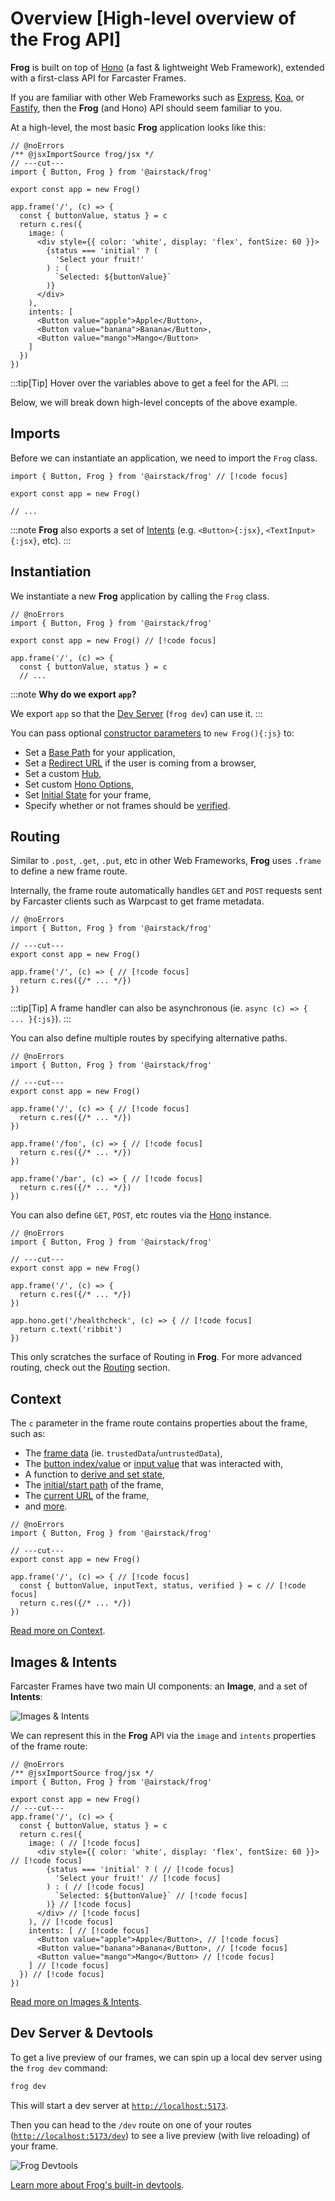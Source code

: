 # Overview [High-level overview of the Frog API] 

**Frog** is built on top of [Hono](https://hono.dev/) (a fast & lightweight Web Framework), 
extended with a first-class API for Farcaster Frames. 

If you are familiar with other Web Frameworks such as [Express](https://expressjs.com/), [Koa](https://koajs.com/), or [Fastify](https://fastify.dev/),
then the **Frog** (and Hono) API should seem familiar to you.

At a high-level, the most basic **Frog** application looks like this:

```tsx twoslash [src/index.tsx]
// @noErrors
/** @jsxImportSource frog/jsx */
// ---cut---
import { Button, Frog } from '@airstack/frog'
 
export const app = new Frog()
 
app.frame('/', (c) => {
  const { buttonValue, status } = c
  return c.res({
    image: (
      <div style={{ color: 'white', display: 'flex', fontSize: 60 }}>
        {status === 'initial' ? (
          'Select your fruit!'
        ) : (
          `Selected: ${buttonValue}`
        )}
      </div>
    ),
    intents: [
      <Button value="apple">Apple</Button>,
      <Button value="banana">Banana</Button>,
      <Button value="mango">Mango</Button>
    ]
  })
})
```

:::tip[Tip]
Hover over the variables above to get a feel for the API.
:::

Below, we will break down high-level concepts of the above example.

## Imports

Before we can instantiate an application, we need to import the `Frog` class.

```tsx twoslash
import { Button, Frog } from '@airstack/frog' // [!code focus]
 
export const app = new Frog()

// ...
```

:::note
**Frog** also exports a set of [Intents](/intents/button) (e.g. `<Button>{:jsx}`, `<TextInput>{:jsx}`, etc).
:::

## Instantiation

We instantiate a new **Frog** application by calling the `Frog` class.

```tsx twoslash
// @noErrors
import { Button, Frog } from '@airstack/frog'
 
export const app = new Frog() // [!code focus]

app.frame('/', (c) => {
  const { buttonValue, status } = c
  // ...
```

:::note
**Why do we export `app`?**

We export `app` so that the [Dev Server](/getting-started#add-scripts-to-packagejson) (`frog dev`) can use it.
:::

You can pass optional [constructor parameters](/reference/frog#constructor-parameters) to `new Frog(){:js}` to:

- Set a [Base Path](/reference/frog#basepath) for your application,
- Set a [Redirect URL](/reference/frog#browserlocation) if the user is coming from a browser,
- Set a custom [Hub](/reference/frog#hub),
- Set custom [Hono Options](/reference/frog#honooptions),
- Set [Initial State](/reference/frog#initialstate) for your frame,
- Specify whether or not frames should be [verified](/reference/frog#verify).

## Routing

Similar to `.post`, `.get`, `.put`, etc in other Web Frameworks, **Frog** uses `.frame` to define a new frame route.

Internally, the frame route automatically handles `GET` and `POST` requests sent by Farcaster clients such as Warpcast to
get frame metadata.

```tsx twoslash
// @noErrors
import { Button, Frog } from '@airstack/frog'
 
// ---cut---
export const app = new Frog()

app.frame('/', (c) => { // [!code focus]
  return c.res({/* ... */})
})
```

:::tip[Tip]
A frame handler can also be asynchronous (ie. `async (c) => { ... }{:js}`).
:::

You can also define multiple routes by specifying alternative paths.

```tsx twoslash
// @noErrors
import { Button, Frog } from '@airstack/frog'
 
// ---cut---
export const app = new Frog()

app.frame('/', (c) => { // [!code focus]
  return c.res({/* ... */})
})

app.frame('/foo', (c) => { // [!code focus]
  return c.res({/* ... */})
})

app.frame('/bar', (c) => { // [!code focus]
  return c.res({/* ... */})
})
```

You can also define `GET`, `POST`, etc routes via the [Hono](https://hono.dev) instance.

```tsx twoslash
// @noErrors
import { Button, Frog } from '@airstack/frog'
 
// ---cut---
export const app = new Frog()

app.frame('/', (c) => {
  return c.res({/* ... */})
})

app.hono.get('/healthcheck', (c) => { // [!code focus]
  return c.text('ribbit')
})
```

This only scratches the surface of Routing in **Frog**. For more advanced routing, check out the [Routing](/concepts/routing) section.

## Context

The `c` parameter in the frame route contains properties about the frame, such as: 

- The [frame data](/reference/frog-frame-context#framedata) (ie. `trustedData`/`untrustedData`),
- The [button index/value](/reference/frog-frame-context#buttonvalue) or [input value](/reference/frog-frame-context#inputvalue) that was interacted with,
- A function to [derive and set state](/reference/frog-frame-context#derivestate),
- The [initial/start path](/reference/frog-frame-context#initialpath) of the frame,
- The [current URL](/reference/frog-frame-context#url) of the frame,
- and [more](/reference/frog-frame-context).

```tsx twoslash
// @noErrors
import { Button, Frog } from '@airstack/frog'
 
// ---cut---
export const app = new Frog()

app.frame('/', (c) => { // [!code focus]
  const { buttonValue, inputText, status, verified } = c // [!code focus]
  return c.res({/* ... */})
})
```

[Read more on Context](/reference/frog-frame-context).

## Images & Intents 

Farcaster Frames have two main UI components: an **Image**, and a set of **Intents**:

![Images & Intents](/images-intents.png)

We can represent this in the **Frog** API via the `image` and `intents` properties of the frame route:

```tsx twoslash [src/index.tsx]
// @noErrors
/** @jsxImportSource frog/jsx */
import { Button, Frog } from '@airstack/frog'
 
export const app = new Frog()
// ---cut---
app.frame('/', (c) => {
  const { buttonValue, status } = c
  return c.res({
    image: ( // [!code focus]
      <div style={{ color: 'white', display: 'flex', fontSize: 60 }}> // [!code focus]
        {status === 'initial' ? ( // [!code focus]
          'Select your fruit!' // [!code focus]
        ) : ( // [!code focus]
          `Selected: ${buttonValue}` // [!code focus]
        )} // [!code focus]
      </div> // [!code focus]
    ), // [!code focus]
    intents: [ // [!code focus]
      <Button value="apple">Apple</Button>, // [!code focus]
      <Button value="banana">Banana</Button>, // [!code focus]
      <Button value="mango">Mango</Button> // [!code focus]
    ] // [!code focus]
  }) // [!code focus]
})
```

[Read more on Images & Intents](/concepts/images-intents).

## Dev Server & Devtools

To get a live preview of our frames, we can spin up a local dev server using the `frog dev` command:

```bash
frog dev
```

This will start a dev server at [`http://localhost:5173`](http://localhost:5173).

Then you can head to the `/dev` route on one of your routes ([`http://localhost:5173/dev`](http://localhost:5173/dev)) to see a live preview (with live reloading) of your frame.

![Frog Devtools](/devtools.png)

[Learn more about Frog's built-in devtools](/concepts/devtools).
